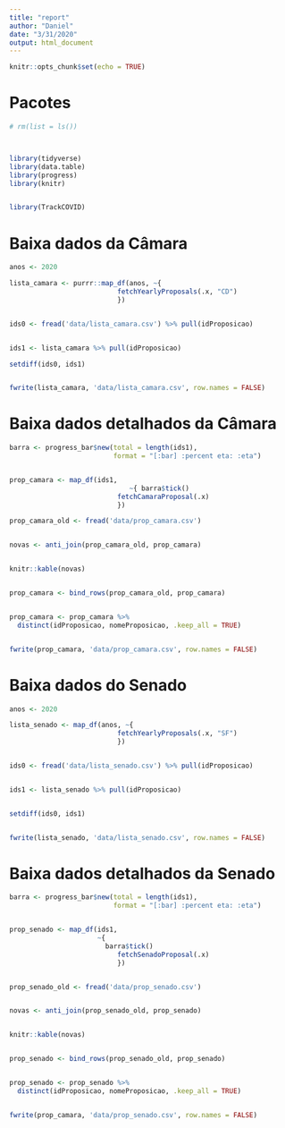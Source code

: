 ```yaml
---
title: "report"
author: "Daniel"
date: "3/31/2020"
output: html_document
---
```


```r
knitr::opts_chunk$set(echo = TRUE)
```


# Pacotes
```r
# rm(list = ls())



library(tidyverse)
library(data.table)
library(progress)
library(knitr)


library(TrackCOVID)
```


# Baixa dados da Câmara
```r

anos <- 2020

lista_camara <- purrr::map_df(anos, ~{
                           fetchYearlyProposals(.x, "CD")
                           })


ids0 <- fread('data/lista_camara.csv') %>% pull(idProposicao)


ids1 <- lista_camara %>% pull(idProposicao)

setdiff(ids0, ids1)


fwrite(lista_camara, 'data/lista_camara.csv', row.names = FALSE)
```


# Baixa dados detalhados da Câmara
```r
barra <- progress_bar$new(total = length(ids1), 
                          format = "[:bar] :percent eta: :eta")


prop_camara <- map_df(ids1, 
                              ~{ barra$tick()
                           fetchCamaraProposal(.x)
                           })

prop_camara_old <- fread('data/prop_camara.csv')


novas <- anti_join(prop_camara_old, prop_camara) 


knitr::kable(novas)


prop_camara <- bind_rows(prop_camara_old, prop_camara)


prop_camara <- prop_camara %>% 
  distinct(idProposicao, nomeProposicao, .keep_all = TRUE)


fwrite(prop_camara, 'data/prop_camara.csv', row.names = FALSE)
```




# Baixa dados do Senado
```r

anos <- 2020

lista_senado <- map_df(anos, ~{
                           fetchYearlyProposals(.x, "SF")
                           })


ids0 <- fread('data/lista_senado.csv') %>% pull(idProposicao)


ids1 <- lista_senado %>% pull(idProposicao)


setdiff(ids0, ids1)


fwrite(lista_senado, 'data/lista_senado.csv', row.names = FALSE)
```




# Baixa dados detalhados da Senado
```r
barra <- progress_bar$new(total = length(ids1), 
                          format = "[:bar] :percent eta: :eta")


prop_senado <- map_df(ids1, 
                      ~{ 
                        barra$tick()
                           fetchSenadoProposal(.x)
                           })


prop_senado_old <- fread('data/prop_senado.csv')


novas <- anti_join(prop_senado_old, prop_senado) 


knitr::kable(novas)


prop_senado <- bind_rows(prop_senado_old, prop_senado)


prop_senado <- prop_senado %>% 
  distinct(idProposicao, nomeProposicao, .keep_all = TRUE)


fwrite(prop_camara, 'data/prop_senado.csv', row.names = FALSE)
```
